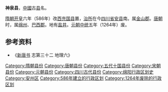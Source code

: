'''神泉县'''，[[中國|中國]]古[[县|县]]名。

[[隋朝|隋朝]][[开皇|开皇]]六年（586年）改[[西充国县|西充国县]]置，[[治所|治所]]在今[[四川省|四川省]][[安县|安县]]南。属[[金山郡|金山郡]]。[[唐朝|唐朝]]时，属[[绵州|绵州]]、[[巴西郡|巴西郡]]。地有[[盐井|盐井]]。[[元朝|元朝]][[中統_(年號)|中统]]五年（1264年）废。

== 参考资料 ==

*《[[新唐书|新唐书]] 志第三十二 地理六》

{{四川行政区划小作品}}
{{DEFAULTSORT:S}}
[[Category:隋朝县份|Category:隋朝县份]]
[[Category:唐朝县份|Category:唐朝县份]]
[[Category:五代十国县份|Category:五代十国县份]]
[[Category:宋朝县份|Category:宋朝县份]]
[[Category:元朝县份|Category:元朝县份]]
[[Category:四川古代县份|Category:四川古代县份]]
[[Category:绵阳行政区划史|Category:绵阳行政区划史]]
[[Category:安州区|Category:安州区]]
[[Category:586年建立的行政区划|Category:586年建立的行政区划]]
[[Category:1264年废除的行政区划|Category:1264年废除的行政区划]]
